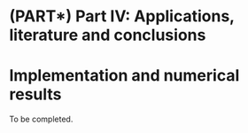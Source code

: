 # (PART\*) Part IV: Applications, literature and conclusions {-}

# Implementation and numerical results

To be completed.
